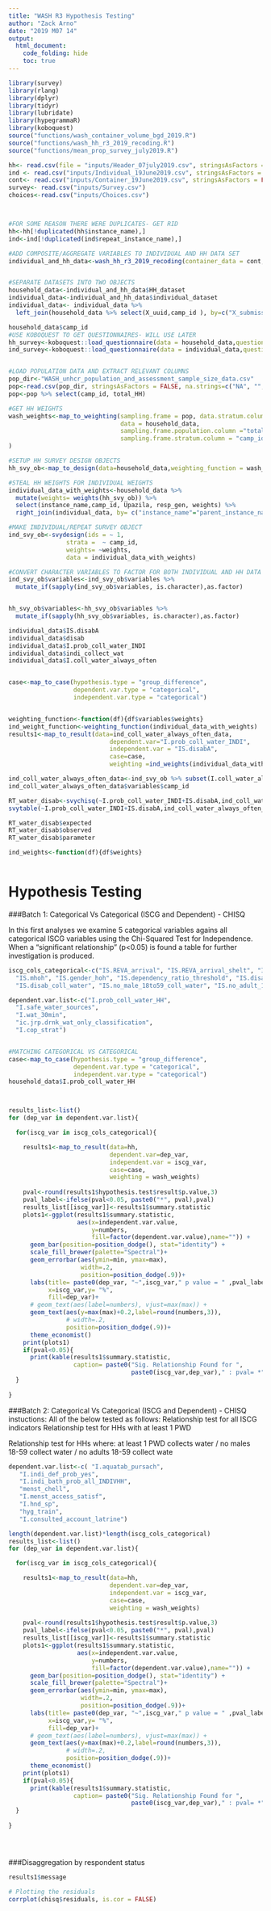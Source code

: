 ```yaml
---
title: "WASH R3 Hypothesis Testing"
author: "Zack Arno"
date: "2019 M07 14"
output:
  html_document:
    code_folding: hide
    toc: true
---
```

```r
library(survey)
library(rlang)
library(dplyr)
library(tidyr)
library(lubridate)
library(hypegrammaR)
library(koboquest)
source("functions/wash_container_volume_bgd_2019.R")
source("functions/wash_hh_r3_2019_recoding.R")
source("functions/mean_prop_survey_july2019.R")

hh<- read.csv(file = "inputs/Header_07july2019.csv", stringsAsFactors = FALSE, na.strings=c(""," ", "<NA>",NA))
ind <- read.csv("inputs/Individual_19June2019.csv", stringsAsFactors = FALSE, na.strings=c(""," ", "<NA>",NA))
cont<- read.csv("inputs/Container_19June2019.csv", stringsAsFactors = FALSE, na.strings=c(""," ", "<NA>",NA))
survey<- read.csv("inputs/Survey.csv")
choices<-read.csv("inputs/Choices.csv")



#FOR SOME REASON THERE WERE DUPLICATES- GET RID
hh<-hh[!duplicated(hh$instance_name),]
ind<-ind[!duplicated(ind$repeat_instance_name),]

#ADD COMPOSITE/AGGREGATE VARIABLES TO INDIVIDUAL AND HH DATA SET
individual_and_hh_data<-wash_hh_r3_2019_recoding(container_data = cont, individual_data = ind, hh_data = hh)


#SEPARATE DATASETS INTO TWO OBJECTS
household_data<-individual_and_hh_data$HH_dataset
individual_data<-individual_and_hh_data$individual_dataset
individual_data<- individual_data %>% 
  left_join(household_data %>% select(X_uuid,camp_id ), by=c("X_submission_uuid"="X_uuid"))

household_data$camp_id
#USE KOBOQUEST TO GET QUESTIONNAIRES- WILL USE LATER
hh_survey<-koboquest::load_questionnaire(data = household_data,questions = survey, choices = choices,choices.label.column.to.use = "label")
ind_survey<-koboquest::load_questionnaire(data = individual_data,questions = survey, choices = choices,choices.label.column.to.use = "label")


#LOAD POPULATION DATA AND EXTRACT RELEVANT COLUMNS
pop_dir<-"WASH_unhcr_population_and_assessment_sample_size_data.csv"
pop<-read.csv(pop_dir, stringsAsFactors = FALSE, na.strings=c("NA", "", " "))
pop<-pop %>% select(camp_id, total_HH)

#GET HH WEIGHTS
wash_weights<-map_to_weighting(sampling.frame = pop, data.stratum.column = "camp_id",
                               data = household_data,
                               sampling.frame.population.column ="total_HH",
                               sampling.frame.stratum.column = "camp_id"
)

#SETUP HH SURVEY DESIGN OBJECTS
hh_svy_ob<-map_to_design(data=household_data,weighting_function = wash_weights)

#STEAL HH WEIGHTS FOR INDIVIDUAL WEIGHTS
individual_data_with_weights<-household_data %>% 
  mutate(weights= weights(hh_svy_ob)) %>% 
  select(instance_name,camp_id, Upazila, resp_gen, weights) %>% 
  right_join(individual_data, by= c("instance_name"="parent_instance_name"))

#MAKE INDIVIDUAL/REPEAT SURVEY OBJECT
ind_svy_ob<-svydesign(ids = ~ 1,
                strata =  ~ camp_id,
                weights= ~weights,
                data = individual_data_with_weights)

#CONVERT CHARACTER VARIABLES TO FACTOR FOR BOTH INDIVIDUAL AND HH DATA
ind_svy_ob$variables<-ind_svy_ob$variables %>% 
  mutate_if(sapply(ind_svy_ob$variables, is.character),as.factor)


hh_svy_ob$variables<-hh_svy_ob$variables %>% 
  mutate_if(sapply(hh_svy_ob$variables, is.character),as.factor)

```



```r
individual_data$IS.disabA
individual_data$disab
individual_data$I.prob_coll_water_INDI
individual_data$indi_collect_wat
individual_data$I.coll_water_always_often


case<-map_to_case(hypothesis.type = "group_difference",
                  dependent.var.type = "categorical", 
                  independent.var.type = "categorical")


weighting_function<-function(df){df$variables$weights}
ind_weight_function<-weighting_function(individual_data_with_weights)
results1<-map_to_result(data=ind_coll_water_always_often_data,
                            dependent.var="I.prob_coll_water_INDI",
                            independent.var = "IS.disabA", 
                            case=case, 
                            weighting =ind_weights(individual_data_with_weights) )

ind_coll_water_always_often_data<-ind_svy_ob %>% subset(I.coll_water_always_often==1)
ind_coll_water_always_often_data$variables$camp_id

RT_water_disab<-svychisq(~I.prob_coll_water_INDI+IS.disabA,ind_coll_water_always_often_data)
svytable(~I.prob_coll_water_INDI+IS.disabA,ind_coll_water_always_often_data)

RT_water_disab$expected
RT_water_disab$observed
RT_water_disab$parameter

ind_weights<-function(df){df$weights}



```

# Hypothesis Testing

###Batch 1:  Categorical Vs Categorical (ISCG and Dependent) - CHISQ

In this first analyses we examine 5 categorical variables agains all categorical ISCG variables using the Chi-Squared Test for Independence. When a "significant relationship" (p<0.05) is found a table for further investigation is produced.

```r
iscg_cols_categorical<-c("IS.REVA_arrival", "IS.REVA_arrival_shelt", "Is.higest_edu", 
  "IS.mhoh", "IS.gender_hoh", "IS.dependency_ratio_threshold", "IS.disab", 
  "IS.disab_coll_water", "IS.no_male_18to59_coll_water", "IS.no_adult_18to59_coll_water")

dependent.var.list<-c("I.prob_coll_water_HH",
  "I.safe_water_sources",
  "I.wat_30min",
  "ic.jrp.drnk_wat_only_classification",
  "I.cop_strat")


#MATCHING CATEGORICAL VS CATEGORICAL
case<-map_to_case(hypothesis.type = "group_difference",
                  dependent.var.type = "categorical", 
                  independent.var.type = "categorical")
household_data$I.prob_coll_water_HH



results_list<-list()
for (dep_var in dependent.var.list){

  for(iscg_var in iscg_cols_categorical){

    results1<-map_to_result(data=hh,
                            dependent.var=dep_var,
                            independent.var = iscg_var, 
                            case=case, 
                            weighting = wash_weights)
    
    pval<-round(results1$hypothesis.test$result$p.value,3)
    pval_label<-ifelse(pval<0.05, paste0("*", pval),pval)
    results_list[[iscg_var]]<-results1$summary.statistic
    plots1<-ggplot(results1$summary.statistic,
                   aes(x=independent.var.value, 
                       y=numbers, 
                       fill=factor(dependent.var.value),name="")) + 
      geom_bar(position=position_dodge(), stat="identity") +
      scale_fill_brewer(palette="Spectral")+
      geom_errorbar(aes(ymin=min, ymax=max),
                    width=.2,                    
                    position=position_dodge(.9))+
      labs(title= paste0(dep_var, "~",iscg_var," p value = " ,pval_label),
           x=iscg_var,y= "%",
           fill=dep_var)+
      # geom_text(aes(label=numbers), vjust=max(max)) +
      geom_text(aes(y=max(max)+0.2,label=round(numbers,3)),
                # width=.2,                    
                position=position_dodge(.9))+
      theme_economist()
    print(plots1)
    if(pval<0.05){
      print(kable(results1$summary.statistic,
                  caption= paste0("Sig. Relationship Found for ",
                                  paste0(iscg_var,dep_var)," : pval= *", pval)) %>% kable_styling(position = "center"))}
  }
  
}
```

###Batch 2:  Categorical Vs Categorical (ISCG and Dependent) - CHISQ
instuctions:
All of the below tested as follows:
Relationship test for all ISCG indicators
Relationship test for HHs with at least 1 PWD 

Relationship test for HHs where: at least 1 PWD collects water / no males 18-59 collect water / no adults 18-59 collect wate


```r
dependent.var.list<-c( "I.aquatab_pursach", 
   "I.indi_def_prob_yes",
   "I.indi_bath_prob_all_INDIVHH",
   "menst_chell",
   "I.menst_access_satisf",
   "I.hnd_sp",
   "hyg_train",
   "I.consulted_account_latrine")

length(dependent.var.list)*length(iscg_cols_categorical)
results_list<-list()
for (dep_var in dependent.var.list){

  for(iscg_var in iscg_cols_categorical){

    results1<-map_to_result(data=hh,
                            dependent.var=dep_var,
                            independent.var = iscg_var, 
                            case=case, 
                            weighting = wash_weights)
    
    pval<-round(results1$hypothesis.test$result$p.value,3)
    pval_label<-ifelse(pval<0.05, paste0("*", pval),pval)
    results_list[[iscg_var]]<-results1$summary.statistic
    plots1<-ggplot(results1$summary.statistic,
                   aes(x=independent.var.value, 
                       y=numbers, 
                       fill=factor(dependent.var.value),name="")) + 
      geom_bar(position=position_dodge(), stat="identity") +
      scale_fill_brewer(palette="Spectral")+
      geom_errorbar(aes(ymin=min, ymax=max),
                    width=.2,                    
                    position=position_dodge(.9))+
      labs(title= paste0(dep_var, "~",iscg_var," p value = " ,pval_label),
           x=iscg_var,y= "%",
           fill=dep_var)+
      # geom_text(aes(label=numbers), vjust=max(max)) +
      geom_text(aes(y=max(max)+0.2,label=round(numbers,3)),
                # width=.2,                    
                position=position_dodge(.9))+
      theme_economist()
    print(plots1)
    if(pval<0.05){
      print(kable(results1$summary.statistic,
                  caption= paste0("Sig. Relationship Found for ",
                                  paste0(iscg_var,dep_var)," : pval= *", pval)) %>% kable_styling(position = "center"))}
  }
  
}





```  
###Disaggregation by respondent status



```r
results1$message

# Plotting the residuals
corrplot(chisq$residuals, is.cor = FALSE)

```  
  

